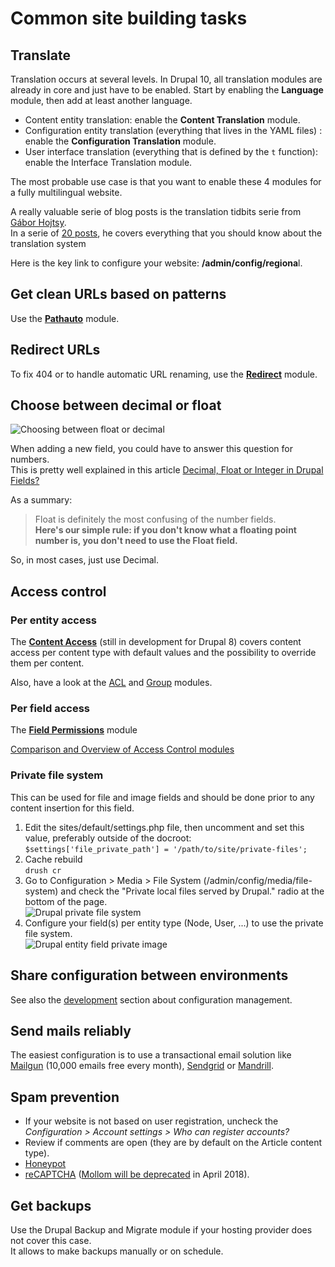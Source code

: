 # Common site building tasks

## Translate

Translation occurs at several levels. In Drupal 10, all translation modules are already in core and just have to be enabled.
Start by enabling the **Language** module, then add at least another language.

*   Content entity translation: enable the **Content Translation** module.
*   Configuration entity translation (everything that lives in the YAML files) : enable the **Configuration Translation** module.
*   User interface translation (everything that is defined by the `t` function): enable the Interface Translation module.

The most probable use case is that you want to enable these 4 modules for a fully multilingual website.

A really valuable serie of blog posts is the translation tidbits serie from [Gábor Hojtsy](https://www.drupal.org/u/g%C3%A1bor-hojtsy).  
In a serie of [20 posts](http://hojtsy.hu/blog/2013-jun-11/drupal-8-multilingual-tidbits-1-language-first), he covers everything that you should know about the translation system

Here is the key link to configure your website: **/admin/config/regiona**l.

## Get clean URLs based on patterns

Use the **[Pathauto](/project/module/pathauto)** module.

## Redirect URLs

To fix 404 or to handle automatic URL renaming, use the **[Redirect](/project/module/redirect)** module.

## Choose between decimal or float

![Choosing between float or decimal](/sites/default/files/inline-images/float-or-decimal.png)

When adding a new field, you could have to answer this question for numbers.  
This is pretty well explained in this article [Decimal, Float or Integer in Drupal Fields?](https://www.ostraining.com/blog/drupal/decimal-float-or-integer-in-drupal-fields/)

As a summary:

> Float is definitely the most confusing of the number fields.  
> **Here's our simple rule: if you don't know what a floating point number is, you don't need to use the Float field.**

So, in most cases, just use Decimal.

## Access control

### Per entity access

The **[Content Access](https://www.drupal.org/project/content_access)** (still in development for Drupal 8) covers content access per content type with default values and the possibility to override them per content.

Also, have a look at the [ACL](https://www.drupal.org/project/acl) and [Group](https://www.drupal.org/project/group) modules.

### Per field access

The **[Field Permissions](https://www.drupal.org/project/field_permissions)** module

[Comparison and Overview of Access Control modules](https://www.drupal.org/node/270000)

### Private file system

This can be used for file and image fields and should be done prior to any content insertion for this field.

1.  Edit the sites/default/settings.php file, then uncomment and set this value, preferably outside of the docroot:  
    `$settings['file_private_path'] = '/path/to/site/private-files';`
2.  Cache rebuild  
    `drush cr`
3.  Go to Configuration > Media > File System (/admin/config/media/file-system) and check the "Private local files served by Drupal." radio at the bottom of the page.  
    ![Drupal private file system](/assets/images/docs/default-download-method.png)
4.  Configure your field(s) per entity type (Node, User, ...) to use the private file system.  
    ![Drupal entity field private image](/assets/images/docs/drupal-entity-private-image.png)

## Share configuration between environments

See also the [development](/develop/toolkit-for-drupal-developers) section about configuration management.

## Send mails reliably

The easiest configuration is to use a transactional email solution like [Mailgun](https://www.mailgun.com/) (10,000 emails free every month), [Sendgrid](https://sendgrid.com/) or [Mandrill](https://www.mandrill.com/).  

## Spam prevention

*   If your website is not based on user registration, uncheck the _Configuration > Account settings > Who can register accounts?_
*   Review if comments are open (they are by default on the Article content type).
*   [Honeypot](/project/module/honeypot)
*   [reCAPTCHA](/project/module/recaptcha) ([Mollom will be deprecated](https://www.mollom.com/eol) in April 2018).

## Get backups

Use the Drupal Backup and Migrate module if your hosting provider does not cover this case.  
It allows to make backups manually or on schedule.
